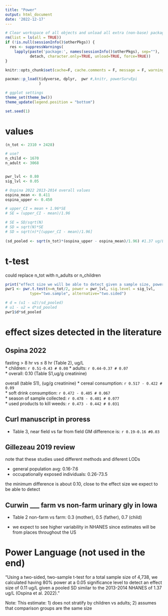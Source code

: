 ```yaml
---
title: "Power"
output: html_document
date: '2022-12-17'
---
```


```r
# Clear workspace of all objects and unload all extra (non-base) packages
rm(list = ls(all = TRUE))
if (!is.null(sessionInfo()$otherPkgs)) {
  res <- suppressWarnings(
    lapply(paste('package:', names(sessionInfo()$otherPkgs), sep=""),
           detach, character.only=TRUE, unload=TRUE, force=TRUE))
}

knitr::opts_chunk$set(cache=F, cache.comments = F, message = F, warning = F, tidy.opts=list(width.cutoff=60), tidy=TRUE)  

pacman::p_load(tidyverse, dplyr,  pwr #,knitr, powerSurvEpi
               )

# ggplot settings
theme_set(theme_bw())
theme_update(legend.position = "bottom")

set.seed(1)

```

# values 

```r
(n_tot <- 2310 + 2428)

# use?
n_child <- 1670
n_adult <- 3068


pwr_lvl <- 0.80
sig_lvl <- 0.05

# Ospina 2022 2013-2014 overall values
ospina_mean <- 0.411
ospina_upper <- 0.450

# upper_CI = mean + 1.96*SE
# SE = (upper_CI - mean)/1.96

# SE = SD/sqrt(N)
# SD = sqrt(N)*SE
# SD = sqrt(n)*[(upper_CI - mean)/1.96]
 
(sd_pooled <- sqrt(n_tot)*(ospina_upper - ospina_mean)/1.96) #1.37 ug/L

```


# t-test

could replace n_tot with n_adults or n_children

```r


print("effect size we will be able to detect given a sample size, power, and significance level")
pwr1 <- pwr.t.test(n=n_tot/2, power = pwr_lvl, sig.level = sig_lvl,
           type="two.sample", alternative="two.sided")

# d = (u1 - u2)/sd_pooled)
# u1 - u2 = d*sd_pooled
pwr1$d*sd_pooled

```

# effect sizes detected in the literature



## Ospina 2022 

fasting > 8 hr vs ≤ 8 hr  (Table 2), ug/L     
* children: `r 0.51-0.43 # 0.08` 
* adults: `r 0.44-0.37 # 0.07`   
* overall: 0.10 (Table S1,ug/g creatinine)   

overall (table S1), (ug/g creatinine)
* cereal consumption: `r 0.517 - 0.422 # 0.09`     
* soft drink consumption:  `r 0.472 - 0.405 # 0.067`   
* season of sample collected: `r 0.478 - 0.401 # 0.077`    
* used products to kill weeds: `r 0.473 - 0.442 # 0.031`
 
## Curl manuscript in proress
* Table 3, near field vs far from field GM difference is: `r 0.19-0.16 #0.03`


## Gillezeau  2019 review     
note that these studies used different methods and diferent LODs 

* general population avg: 0.16-7.6    
* occupationally exposed individuals: 0.26-73.5   

the minimum difference is about 0.10, close to the effect size we expect to be able to detect

## Curwin ___ farm vs non-farm urinary gly in Iowa
* Table 2 non-farm vs farm: 0.3 (mother), 0.5 (father), 0.7 (child)

* we expect to see higher variability in NHANES since estimates will be from places throughout the US

# Power Language (not used in the end)

"Using a two-sided, two-sample t-test for a total sample size of 4,738, we calculated having 80% power at a 0.05 significance level to detect an effect size of 0.11 ug/L given a pooled SD similar to the 2013-2014 NHANES of 1.37 ug/L (Ospina et al. 2022)."

Note: This estimate: 1) does not stratify by children vs adults; 2) assumes that comparison groups are the same size


